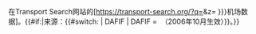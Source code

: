 在Transport Search网站的[https://transport-search.org/?q={{{1}}}&z={{{3|15}}} {{{2|{{{1}}}}}}机场数据]。{{#if:{{{source|}}}|来源：{{{source}}}{{#switch: {{{source}}} | DAFIF | DAFIF = &nbsp;（2006年10月生效）}}。}}<noinclude>
{{Documentation}}
<!--Please add categories and interwiki links to the /doc subpage.-->
</noinclude>